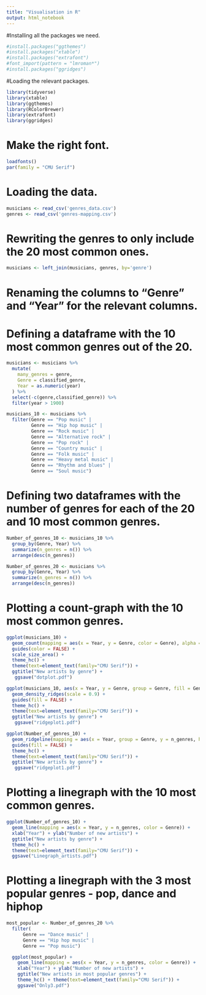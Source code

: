 ---
title: "Visualisation in R"
output: html_notebook
---

#Installing all the packages we need. 
```{r}
#install.packages("ggthemes")
#install.packages("xtable")
#install.packages("extrafont")
#font_import(pattern = "lmroman*")
#install.packages("ggridges")
```

#Loading the relevant packages.
```{r}
library(tidyverse)
library(xtable)
library(ggthemes)
library(RColorBrewer)
library(extrafont)
library(ggridges)
```

# Make the right font.
```{r}
loadfonts()
par(family = "CMU Serif")
```

# Loading the data.
```{r}
musicians <- read_csv('genres_data.csv')
genres <- read_csv('genres-mapping.csv')
```

# Rewriting the genres to only include the 20 most common ones.
```{r}
musicians <- left_join(musicians, genres, by='genre')
```

# Renaming the columns to "Genre" and "Year" for the relevant columns.
# Defining a dataframe with the 10 most common genres out of the 20.
```{r}
musicians <- musicians %>%
  mutate(
    many_genres = genre,
    Genre = classified_genre,
    Year = as.numeric(year)
  ) %>%
  select(-c(genre,classified_genre)) %>%
  filter(year > 1900)

musicians_10 <- musicians %>%
  filter(Genre == "Pop music" |
         Genre == "Hip hop music" |
         Genre == "Rock music" | 
         Genre == "Alternative rock" | 
         Genre == "Pop rock" |
         Genre == "Country music" |
         Genre == "Folk music" |
         Genre == "Heavy metal music" |
         Genre == "Rhythm and blues" |
         Genre == "Soul music")
```

# Defining two dataframes with the number of genres for each of the 20 and 10 most common genres. 
```{r}
Number_of_genres_10 <- musicians_10 %>%
  group_by(Genre, Year) %>%
  summarize(n_genres = n()) %>%
  arrange(desc(n_genres))

Number_of_genres_20 <- musicians %>%
  group_by(Genre, Year) %>%
  summarize(n_genres = n()) %>%
  arrange(desc(n_genres))
```

# Plotting a count-graph with the 10 most common genres.
```{r}
ggplot(musicians_10) + 
  geom_count(mapping = aes(x = Year, y = Genre, color = Genre), alpha = 0.7) +
  guides(color = FALSE) + 
  scale_size_area() +
  theme_hc() + 
  theme(text=element_text(family="CMU Serif")) +
  ggtitle("New artists by genre") +
   ggsave("dotplot.pdf")
```


```{r}
ggplot(musicians_10, aes(x = Year, y = Genre, group = Genre, fill = Genre)) +
  geom_density_ridges(scale = 0.9) +
  guides(fill = FALSE) +
  theme_hc() + 
  theme(text=element_text(family="CMU Serif")) +
  ggtitle("New artists by genre") +
   ggsave("ridgeplot1.pdf")
```


```{r}
ggplot(Number_of_genres_10) +
  geom_ridgeline(mapping = aes(x = Year, group = Genre, y = n_genres, height = n_genres)) +
  guides(fill = FALSE) +
  theme_hc() + 
  theme(text=element_text(family="CMU Serif")) +
  ggtitle("New artists by genre") +
   ggsave("ridgeplot1.pdf")

```
  
  
# Plotting a linegraph with the 10 most common genres.
```{r}
ggplot(Number_of_genres_10) +
  geom_line(mapping = aes(x = Year, y = n_genres, color = Genre)) +
  xlab("Year") + ylab("Number of new artists") +
  ggtitle("New artists by genre") +
  theme_hc() +
  theme(text=element_text(family="CMU Serif")) +
  ggsave("Linegraph_artists.pdf") 
```

# Plotting a linegraph with the 3 most popular genres - pop, dance and hiphop
```{r}
most_popular <- Number_of_genres_20 %>%
  filter(
      Genre == "Dance music" |
      Genre == "Hip hop music" |
      Genre == "Pop music") 

  ggplot(most_popular) +
    geom_line(mapping = aes(x = Year, y = n_genres, color = Genre)) +
    xlab("Year") + ylab("Number of new artists") +
    ggtitle("New artists in most popular genres") +
    theme_hc() + theme(text=element_text(family="CMU Serif")) +
    ggsave("Only3.pdf")
```

